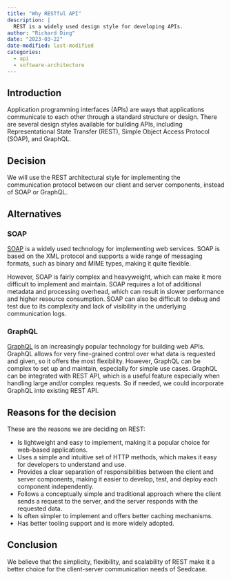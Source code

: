 ```yaml
---
title: "Why RESTful API"
description: |
  REST is a widely used design style for developing APIs.
author: "Richard Ding"
date: "2023-03-22"
date-modified: last-modified
categories:
  - api
  - software-architecture
---
```


## Introduction

Application programming interfaces (APIs) are ways that applications
communicate to each other through a standard structure or design. There
are several design styles available for building APIs, including Representational State Transfer (REST), Simple Object Access Protocol (SOAP), and GraphQL.

## Decision

We will use the REST architectural style for implementing the communication 
protocol between our client and server components, instead of SOAP or
GraphQL.

## Alternatives

### SOAP

[SOAP](https://www.w3.org/TR/soap12-part0/) is a widely used technology for implementing web services. SOAP is
based on the XML protocol and supports a wide range of messaging
formats, such as binary and MIME types, making it quite flexible.

However, SOAP is fairly complex and heavyweight, which can make it more
difficult to implement and maintain. SOAP requires a lot of additional
metadata and processing overhead, which can result in slower performance
and higher resource consumption. SOAP can also be difficult to debug and
test due to its complexity and lack of visibility in the underlying
communication logs.

### GraphQL

[GraphQL](https://graphql.org) is an increasingly popular technology for building web APIs.
GraphQL allows for very fine-grained control over what data is requested
and given, so it offers the most flexibility. However, GraphQL can be
complex to set up and maintain, especially for simple use cases. GraphQL
can be integrated with REST API, which is a useful feature especially
when handling large and/or complex requests. So if needed, we could
incorporate GraphQL into existing REST API.

## Reasons for the decision

These are the reasons we are deciding on REST:

-   Is lightweight and easy to implement, making it a popular choice for
    web-based applications.
-   Uses a simple and intuitive set of HTTP methods, which makes it easy
    for developers to understand and use.
-   Provides a clear separation of responsibilities between the client
    and server components, making it easier to develop, test, and deploy
    each component independently.
-   Follows a conceptually simple and traditional approach where the
    client sends a request to the server, and the server responds with
    the requested data.
-   Is often simpler to implement and offers better caching mechanisms.
-   Has better tooling support and is more widely adopted.

## Conclusion
We believe that the simplicity, flexibility, and scalability of REST
make it a better choice for the client-server communication needs of Seedcase.